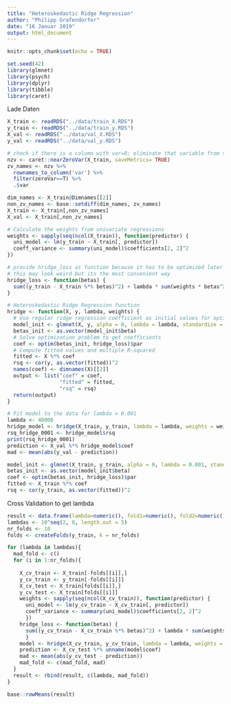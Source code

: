 ```yaml
---
title: "Heteroskedastic Ridge Regression"
author: "Philipp Grafendorfer"
date: "16 Januar 2019"
output: html_document
---
```


```r
knitr::opts_chunk$set(echo = TRUE)

set.seed(42)
library(glmnet)
library(psych)
library(dplyr)
library(tibble)
library(caret)
```

Lade Daten
```r
X_train <- readRDS("../data/train_X.RDS")
y_train <- readRDS("../data/train_y.RDS")
X_val <- readRDS("../data/val_X.RDS")
y_val <- readRDS("../data/val_y.RDS")
```

```r
# check if there is a column with var=0; eliminate that variable from train and val set
nzv <- caret::nearZeroVar(X_train, saveMetrics= TRUE)
zv_names <- nzv %>% 
  rownames_to_column('var') %>% 
  filter(zeroVar==T) %>% 
  .$var

dim_names <- X_train@Dimnames[[2]]
non_zv_names <- base::setdiff(dim_names, zv_names)
X_train <- X_train[,non_zv_names]
X_val <- X_train[,non_zv_names]
```

```r
# Calculate the weights from univariate regressions
weights <- sapply(seq(ncol(X_train)), function(predictor) {
  uni_model <- lm(y_train ~ X_train[, predictor])
  coeff_variance <- summary(uni_model)$coefficients[2, 2]^2
})
```

```r
# provide hridge_loss as function because it has to be optimized later on
# this may look weird but its the most convenient way
hridge_loss <- function(betas) {
  sum((y_train - X_train %*% betas)^2) + lambda * sum(weights * betas^2)
}
```

```r
# Heteroskedastic Ridge Regression function
hridge <- function(X, y, lambda, weights) {
  # Use regular ridge regression coefficient as initial values for optimization
  model_init <- glmnet(X, y, alpha = 0, lambda = lambda, standardize = FALSE)
  betas_init <- as.vector(model_init$beta)
  # Solve optimization problem to get coefficients
  coef <- optim(betas_init, hridge_loss)$par
  # Compute fitted values and multiple R-squared
  fitted <- X %*% coef
  rsq <- cor(y, as.vector(fitted))^2
  names(coef) <- dimnames(X)[[2]]
  output <- list("coef" = coef,
                 "fitted" = fitted,
                 "rsq" = rsq)
  return(output)
}
```

```r
# Fit model to the data for lambda = 0.001
lambda <- 40000
hridge_model <- hridge(X_train, y_train, lambda = lambda, weights = weights)
rsq_hridge_0001 <- hridge_model$rsq
print(rsq_hridge_0001)
prediction <- X_val %*% hridge_model$coef
mad <- mean(abs(y_val - prediction))
```

```r
model_init <- glmnet(X_train, y_train, alpha = 0, lambda = 0.001, standardize = FALSE)
betas_init <- as.vector(model_init$beta)
coef <- optim(betas_init, hridge_loss)$par
fitted <- X_train %*% coef
rsq <- cor(y_train, as.vector(fitted))^2
```

Cross Validation to get lambda
```r
result <- data.frame(lambda=numeric(), fold1=numeric(), fold2=numeric(), fold3=numeric(), fold4=numeric(), fold5=numeric(), fold6=numeric(), fold7=numeric(), fold8=numeric(), fold9=numeric(), fold10=numeric())
lambdas <- 10^seq(2, 8, length.out = 5)
nr_folds <- 10
folds <- createFolds(y_train, k = nr_folds)

for (lambda in lambdas){
  mad_fold <- c()
  for (i in 1:nr_folds){
    
    X_cv_train <- X_train[-folds[[i]],]
    y_cv_train <- y_train[-folds[[i]]]
    X_cv_test <- X_train[folds[[i]],]
    y_cv_test <- X_train[folds[[i]]]
    weights <- sapply(seq(ncol(X_cv_train)), function(predictor) {
      uni_model <- lm(y_cv_train ~ X_cv_train[, predictor])
      coeff_variance <- summary(uni_model)$coefficients[2, 2]^2
      })
    hridge_loss <- function(betas) {
      sum((y_cv_train - X_cv_train %*% betas)^2) + lambda * sum(weights * betas^2)
      }
    model <- hridge(X_cv_train, y_cv_train, lambda = lambda, weights = weights)
    prediction <- X_cv_test %*% unname(model$coef)
    mad <- mean(abs(y_cv_test - prediction))
    mad_fold <- c(mad_fold, mad)
  }
  result <- rbind(result, c(lambda, mad_fold))
}
```

```r
base::rowMeans(result)
```

